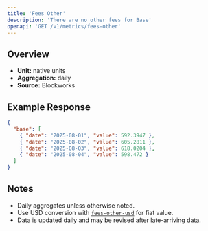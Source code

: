 ```yaml
---
title: 'Fees Other'
description: 'There are no other fees for Base'
openapi: 'GET /v1/metrics/fees-other'
---
```


## Overview

- **Unit:** native units
- **Aggregation:** daily
- **Source:** Blockworks



## Example Response

```json
{
  "base": [
    { "date": "2025-08-01", "value": 592.3947 },
    { "date": "2025-08-02", "value": 605.2811 },
    { "date": "2025-08-03", "value": 618.0204 },
    { "date": "2025-08-04", "value": 598.472 }
  ]
}
```

## Notes
- Daily aggregates unless otherwise noted.
- Use USD conversion with [`fees-other-usd`](/api-reference/metrics/base/fees-other-usd) for fiat value.
- Data is updated daily and may be revised after late-arriving data.
